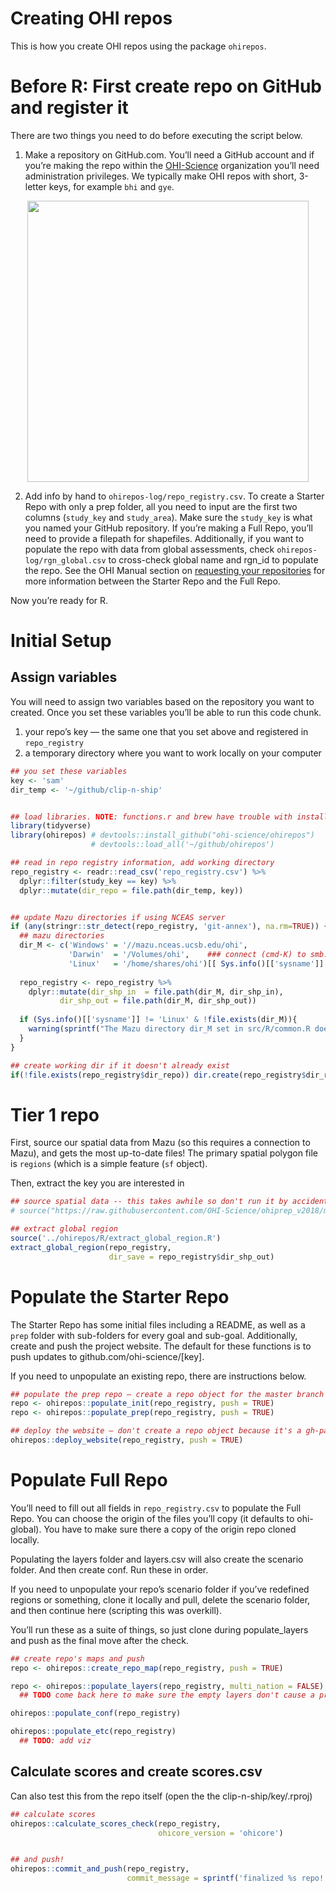 # Creating OHI repos

This is how you create OHI repos using the package `ohirepos`. 


# Before R: First create repo on GitHub and register it

There are two things you need to do before executing the script below. 

1. Make a repository on GitHub.com. You'll need a GitHub account and if you're making the repo within the [OHI-Science](https://github.com/OHI-Science) organization you'll need administration privileges. We typically make OHI repos with short, 3-letter keys, for example `bhi` and `gye`.  

<center><img src="../ohirepos-log/images/create-new-gh-repo.png" width="450px"></center>


2. Add info by hand to `ohirepos-log/repo_registry.csv`. To create a Starter Repo with only a prep folder, all you need to input are the first two columns (`study_key` and `study_area`). Make sure the `study_key` is what you named your GitHub repository. If you're making a Full Repo, you'll need to provide a filepath for shapefiles. Additionally, if you want to populate the repo with data from global assessments, check `ohirepos-log/rgn_global.csv` to cross-check global name and rgn_id to populate the repo. See the OHI Manual section on [requesting your repositories](http://ohi-science.org/manual/#requesting-your-repositories) for more information between the Starter Repo and the Full Repo.

Now you're ready for R. 

# Initial Setup

## Assign variables

You will need to assign two variables based on the repository you want to created. Once you set these variables you'll be able to run this code chunk.

1. your repo's key — the same one that you set above and registered in `repo_registry`
2. a temporary directory where you want to work locally on your computer

```r

## you set these variables
key <- 'sam'
dir_temp <- '~/github/clip-n-ship'


## load libraries. NOTE: functions.r and brew have trouble with install_github; need load_all.
library(tidyverse)
library(ohirepos) # devtools::install_github("ohi-science/ohirepos") 
                  # devtools::load_all('~/github/ohirepos') 

## read in repo registry information, add working directory 
repo_registry <- readr::read_csv('repo_registry.csv') %>%
  dplyr::filter(study_key == key) %>%
  dplyr::mutate(dir_repo = file.path(dir_temp, key))


## update Mazu directories if using NCEAS server
if (any(stringr::str_detect(repo_registry, 'git-annex'), na.rm=TRUE)) {
  ## mazu directories
  dir_M <- c('Windows' = '//mazu.nceas.ucsb.edu/ohi',
             'Darwin'  = '/Volumes/ohi',    ### connect (cmd-K) to smb://mazu/ohi
             'Linux'   = '/home/shares/ohi')[[ Sys.info()[['sysname']] ]]
  
  repo_registry <- repo_registry %>%
    dplyr::mutate(dir_shp_in  = file.path(dir_M, dir_shp_in),
           dir_shp_out = file.path(dir_M, dir_shp_out))
  
  if (Sys.info()[['sysname']] != 'Linux' & !file.exists(dir_M)){
    warning(sprintf("The Mazu directory dir_M set in src/R/common.R does not exist. Do you need to mount Mazu: %s?", dir_M))
  }
}

## create working dir if it doesn't already exist
if(!file.exists(repo_registry$dir_repo)) dir.create(repo_registry$dir_repo)

```

# Tier 1 repo

First, source our spatial data from Mazu (so this requires a connection to Mazu), and gets the most up-to-date files! The primary spatial polygon file is `regions` (which is a simple feature (`sf` object).

Then, extract the key you are interested in

```r

## source spatial data -- this takes awhile so don't run it by accident!
# source("https://raw.githubusercontent.com/OHI-Science/ohiprep_v2018/master/src/R/spatial_common.R")

## extract global region
source('../ohirepos/R/extract_global_region.R')
extract_global_region(repo_registry, 
                      dir_save = repo_registry$dir_shp_out)

```


# Populate the Starter Repo

The Starter Repo has some initial files including a README, as well as a `prep` folder with sub-folders for every goal and sub-goal. Additionally, create and push the project website. The default for these functions is to push updates to github.com/ohi-science/[key].

If you need to unpopulate an existing repo, there are instructions below. 

```r

## populate the prep repo — create a repo object for the master branch 
repo <- ohirepos::populate_init(repo_registry, push = TRUE)
repo <- ohirepos::populate_prep(repo_registry, push = TRUE)

## deploy the website — don't create a repo object because it's a gh-pages branch
ohirepos::deploy_website(repo_registry, push = TRUE) 
```

# Populate Full Repo

You'll need to fill out all fields in `repo_registry.csv` to populate the Full Repo. You can choose the origin of the files you'll copy (it defaults to ohi-global). You have to make sure there a copy of the origin repo cloned locally. 

Populating the layers folder and layers.csv will also create the scenario folder. And then create conf.  Run these in order.

If you need to unpopulate your repo's scenario folder if you've redefined regions or something, clone it locally and pull, delete the scenario folder, and then continue here (scripting this was overkill).

You'll run these as a suite of things, so just clone during populate_layers and push as the final move after the check.

```r

## create repo's maps and push
repo <- ohirepos::create_repo_map(repo_registry, push = TRUE)

repo <- ohirepos::populate_layers(repo_registry, multi_nation = FALSE)
  ## TODO come back here to make sure the empty layers don't cause a problem (removed swapping global mean stuff); still clean up.

ohirepos::populate_conf(repo_registry)

ohirepos::populate_etc(repo_registry)
  ## TODO: add viz

```


## Calculate scores and create scores.csv
Can also test this from the repo itself (open the the clip-n-ship/key/.rproj)

```r

## calculate scores 
ohirepos::calculate_scores_check(repo_registry, 
                                 ohicore_version = 'ohicore')


## and push!
ohirepos::commit_and_push(repo_registry, 
                          commit_message = sprintf('finalized %s repo!', key))
```


